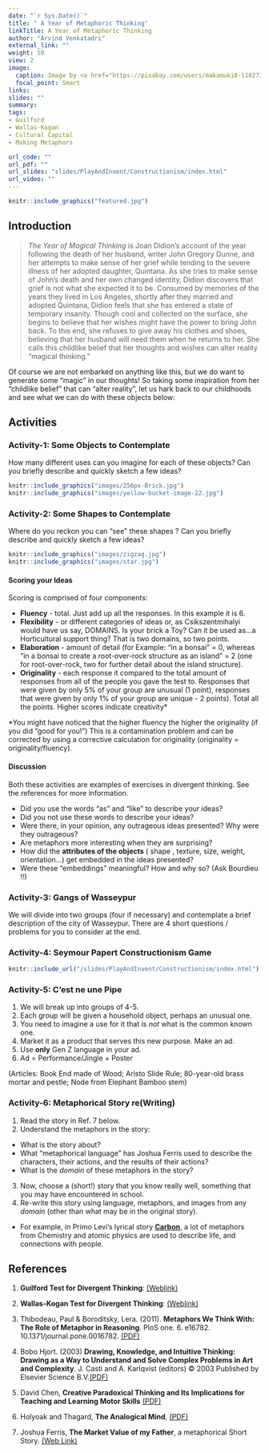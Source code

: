 ```yaml
---
date: "`r Sys.Date()`"
title: " A Year of Metaphoric Thinking"
linkTitle: A Year of Metaphoric Thinking
author: "Arvind Venkatadri"
external_link: ""
weight: 50
view: 2
image:
  caption: Image by <a href="https://pixabay.com/users/makamuki0-1102736/?utm_source=link-attribution&amp;utm_medium=referral&amp;utm_campaign=image&amp;utm_content=1001743">Marc Pascual</a> from <a href="https://pixabay.com/?utm_source=link-attribution&amp;utm_medium=referral&amp;utm_campaign=image&amp;utm_content=1001743">Pixabay</a>
  focal_point: Smart
links:
slides: ""
summary: 
tags:
- Guilford 
- Wallas-Kogan 
- Cultural Capital 
- Making Metaphors

url_code: ""
url_pdf: ""
url_slides: "slides/PlayAndInvent/Constructionism/index.html"
url_video: ""
---
```


```r
knitr::include_graphics("featured.jpg")

```

## Introduction

>*The Year of Magical Thinking* is Joan Didion’s account of the year following the death of her husband, writer John Gregory Dunne, and her attempts to make sense of her grief while tending to the severe illness of her adopted daughter, Quintana. As she tries to make sense of John’s death and her own changed identity, Didion discovers that grief is not what she expected it to be. Consumed by memories of the years they lived in Los Angeles, shortly after they married and adopted Quintana, Didion feels that she has entered a state of temporary insanity. Though cool and collected on the surface, she begins to believe that her wishes might have the power to bring John back. To this end, she refuses to give away his clothes and shoes, believing that her husband will need them when he returns to her. She calls this childlike belief that her thoughts and wishes can alter reality “magical thinking.”

Of course we are not embarked on anything like this, but we do want to generate some “magic” in our thoughts! So taking some inspiration from her “childlike belief” that can “alter reality”, let us hark back to our childhoods and see what we can do with these objects below:

## Activities

### Activity-1: Some Objects to Contemplate

How many different uses can you imagine for each of these objects? Can you briefly describe and quickly sketch a few ideas?

```r
knitr::include_graphics("images/256px-Brick.jpg")
knitr::include_graphics("images/yellow-bucket-image-22.jpg")
```

### Activity-2: Some Shapes to Contemplate

Where do you reckon you can "see" these shapes ? Can you briefly describe and quickly sketch a few ideas?

```r
knitr::include_graphics("images/zigzag.jpg")
knitr::include_graphics("images/star.jpg")
```

#### Scoring your Ideas

Scoring is comprised of four components:

-   **Fluency** - total. Just add up all the responses. In this example it is 6.
-   **Flexibility** - or different categories of ideas or, as Csikszentmihalyi would have us say, DOMAINS. Is your brick a Toy? Can it be used as...a Horticultural support thing? That is two domains, so two points.
-   **Elaboration** - amount of detail (for Example: "in a bonsai" = 0, whereas "in a bonsai to create a root-over-rock structure as an island" = 2 (one for root-over-rock, two for further detail about the island structure).
-   **Originality** - each response it compared to the total amount of responses from all of the people you gave the test to. Responses that were given by only 5% of your group are unusual (1 point), responses that were given by only 1% of your group are unique - 2 points). Total all the points. Higher scores indicate creativity\*

\*You might have noticed that the higher fluency the higher the originality (if you did "good for you!") This is a contamination problem and can be corrected by using a corrective calculation for originality (originality = originality/fluency).

#### Discussion

Both these activities are examples of exercises in divergent thinking. See the references for more information.

-   Did you use the words "as" and "like" to describe your ideas?
-   Did you not use these words to describe your ideas?
-   Were there, in your opinion, any outrageous ideas presented? Why were they outrageous?
-   Are metaphors more interesting when they are surprising?
-   How did the **attributes of the objects** ( shape , texture, size, weight, orientation...) get embedded in the ideas presented?
-   Were these "embeddings" meaningful? How and why so? (Ask Bourdieu !!)

### Activity-3: Gangs of Wasseypur

We will divide into two groups (four if necessary) and contemplate a brief description of the city of Wasseypur. There are 4 short questions / problems for you to consider at the end.

### Activity-4: Seymour Papert Constructionism Game

```r
knitr::include_url("/slides/PlayAndInvent/Constructionism/index.html")

```

### Activity-5: C'est ne une Pipe

1. We will break up into groups of 4-5. 
1. Each group will be given a household object, perhaps an unusual one. 
1. You need to imagine a use for it that is *not* what is the common known one.
1. Market it as a product that serves this new purpose. Make an ad. 
1. Use **only** Gen Z language in your ad. 
1. Ad = Performance/Jingle + Poster

(Articles: Book End made of Wood; Aristo Slide Rule; 80-year-old brass mortar and pestle; Node from Elephant Bamboo stem)

### Activity-6: Metaphorical Story re(Writing)

1. Read the story in Ref. 7 below.
2. Understand the metaphors in the story:
  - What is the story about?
  - What "metaphorical language" has Joshua Ferris used to describe the characters, their actions, and the results of their actions?
  - What is the *domain* of these metaphors in the story?
3. Now, choose a (short!) story that you know really well, something that you may have encountered in school.
4. Re-write this story using language, metaphors, and images from any *domain* (other than what may be in the original story). 
  - For example, in Primo Levi's lyrical story [**Carbon**](https://www.arvindguptatoys.com/arvindgupta/periodic-primo.pdf), a lot of metaphors from Chemistry and atomic physics are used to describe life, and connections with people.



## References

1.  **Guilford Test for Divergent Thinking**: [(Weblink)](https://curtbonk.com/bobweb/d1.html)

2.  **Wallas-Kogan Test for Divergent Thinking**: [(Weblink)](https://curtbonk.com/bobweb/d2.html)

3.  Thibodeau, Paul & Boroditsky, Lera. (2011). **Metaphors We Think With: The Role of Metaphor in Reasoning**. PloS one. 6. e16782. 10.1371/journal.pone.0016782. [(PDF)](Thibodeau-Boroditsky-Role-of-Metaphor.pdf)

4.  Bobo Hjort. (2003) **Drawing, Knowledge, and Intuitive Thinking: Drawing as a Way to Understand and Solve Complex Problems in Art and Complexity**. J. Casti and A. Karlqvist (editors) © 2003 Published by Elsevier Science B.V.[(PDF)](Hjort.pdf)

5.  David Chen, **Creative Paradoxical Thinking and Its Implications for Teaching and Learning Motor Skills** [(PDF)](CreativeParadoxicalThinking2011.pdf)

6.  Holyoak and Thagard, **The Analogical Mind**, [(PDF)](Holyoak-%20Thagard%20-%20Analogical%20Mind.1997pdf.pdf)

7.  Joshua Ferris, **The Market Value of my Father**, a metaphorical Short Story. [(Web Link)](https://www.wealthsimple.com/en-ca/magazine/joshua-ferris)


